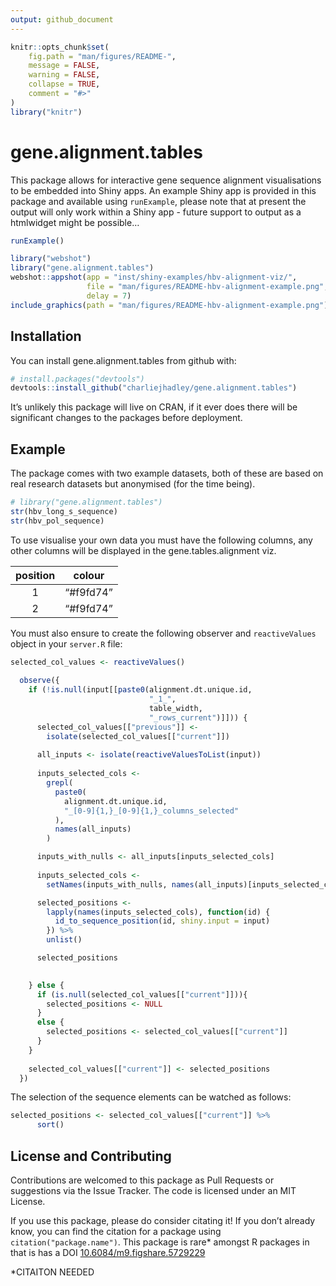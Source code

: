 ```yaml
---
output: github_document
---
```


<!-- README.md is generated from README.Rmd. Please edit that file -->

```r
knitr::opts_chunk$set(
	fig.path = "man/figures/README-",
	message = FALSE,
	warning = FALSE,
	collapse = TRUE,
	comment = "#>"
)
library("knitr")
```
# gene.alignment.tables

This package allows for interactive gene sequence alignment visualisations to be embedded into Shiny apps. An example Shiny app is provided in this package and available using `runExample`, please note that at present the output will only work within a Shiny app - future support to output as a htmlwidget might be possible...

```r
runExample()
```

```r
library("webshot")
library("gene.alignment.tables")
webshot::appshot(app = "inst/shiny-examples/hbv-alignment-viz/",
                 file = "man/figures/README-hbv-alignment-example.png",
                 delay = 7)
include_graphics(path = "man/figures/README-hbv-alignment-example.png")
```

## Installation

You can install gene.alignment.tables from github with:

```r
# install.packages("devtools")
devtools::install_github("charliejhadley/gene.alignment.tables")
```

It's unlikely this package will live on CRAN, if it ever does there will be significant changes to the packages before deployment.

## Example

The package comes with two example datasets, both of these are based on real research datasets but anonymised (for the time being).

```r
# library("gene.alignment.tables")
str(hbv_long_s_sequence)
str(hbv_pol_sequence)
```

To use visualise your own data you must have the following columns, any other columns will be displayed in the gene.tables.alignment viz.

| position | colour |
| :---: | :---: |
| 1 | "#f9fd74" |
| 2 | "#f9fd74" |

You must also ensure to create the following observer and `reactiveValues` object in your `server.R` file:

```r
selected_col_values <- reactiveValues()
  
  observe({
    if (!is.null(input[[paste0(alignment.dt.unique.id,
                               "_1_",
                               table_width,
                               "_rows_current")]])) {
      selected_col_values[["previous"]] <-
        isolate(selected_col_values[["current"]])
      
      all_inputs <- isolate(reactiveValuesToList(input))
      
      inputs_selected_cols <-
        grepl(
          paste0(
            alignment.dt.unique.id,
            "_[0-9]{1,}_[0-9]{1,}_columns_selected"
          ),
          names(all_inputs)
        )

      inputs_with_nulls <- all_inputs[inputs_selected_cols]
      
      inputs_selected_cols <-
        setNames(inputs_with_nulls, names(all_inputs)[inputs_selected_cols])

      selected_positions <-
        lapply(names(inputs_selected_cols), function(id) {
          id_to_sequence_position(id, shiny.input = input)
        }) %>%
        unlist()

      selected_positions
      

    } else {
      if (is.null(selected_col_values[["current"]])){
        selected_positions <- NULL
      }
      else {
        selected_positions <- selected_col_values[["current"]]
      }
    }
    
    selected_col_values[["current"]] <- selected_positions
  })
```

The selection of the sequence elements can be watched as follows:

```r
selected_positions <- selected_col_values[["current"]] %>%
      sort()
```


## License and Contributing

Contributions are welcomed to this package as Pull Requests or suggestions via the Issue Tracker. The code is licensed under an MIT License.

If you use this package, please do consider citating it! If you don't already know, you can find the citation for a package using `citation("package.name")`. This package is rare* amongst R packages in that is has a DOI [10.6084/m9.figshare.5729229](http://doi.org/10.6084/m9.figshare.5729229)

*CITAITON NEEDED





